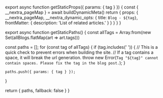 

export async function getStaticProps({ params: { tag } }) {
  const { __nextra_pageMap } = await buildDynamicMeta()
  return {
    props: {
      __nextra_pageMap,
      __nextra_dynamic_opts: {
        title: `Blog - ${tag}`,
        frontMatter: {
          description: 'List of related articles.'
        }
      }
    }
  }
}

export async function getStaticPaths() {
  const allTags = Array.from(new Set(allBlogs.flatMap(art => art.tags)))
  
  const paths = [];
  for (const tag of allTags) {
    if (tag.includes(' ')) {
      // This is a quick check to prevent errors when building the site.
      // If a tag contains a space, it will break the url generation.
      throw new Error(`Tag "${tag}" cannot contain spaces. Please fix the tag in the blog post.`);
    }

    paths.push({ params: { tag } });
  }
  
  return {
    paths,
    fallback: false
  }
}
